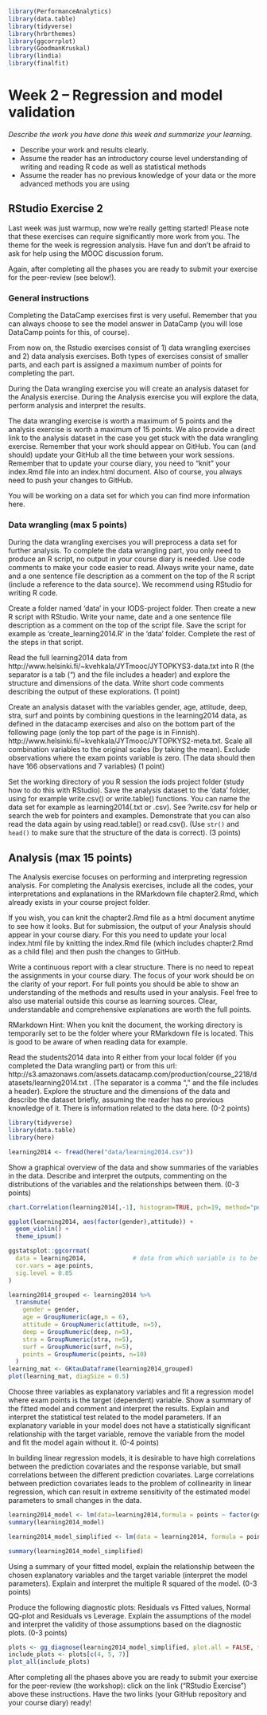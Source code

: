 ```r
library(PerformanceAnalytics)
library(data.table)
library(tidyverse)
library(hrbrthemes)
library(ggcorrplot)
library(GoodmanKruskal)
library(lindia)
library(finalfit)
```

# Week 2 – Regression and model validation

*Describe the work you have done this week and summarize your learning.*

- Describe your work and results clearly. 
- Assume the reader has an introductory course level understanding of writing and reading R code as well as statistical methods
- Assume the reader has no previous knowledge of your data or the more advanced methods you are using

## RStudio Exercise 2

Last week was just warmup, now we’re really getting started! Please note that these exercises can require significantly more work from you. The theme for the week is regression analysis. Have fun and don't be afraid to ask for help using the MOOC discussion forum.

Again, after completing all the phases you are ready to submit your exercise for the peer-review (see below!).

### General instructions

Completing the DataCamp exercises first is very useful. Remember that you can always choose to see the model answer in DataCamp (you will lose DataCamp points for this, of course).

From now on, the Rstudio exercises consist of 1) data wrangling exercises and 2) data analysis exercises. Both types of exercises consist of smaller parts, and each part is assigned a maximum number of points for completing the part.

During the Data wrangling exercise you will create an analysis dataset for the Analysis exercise. During the Analysis exercise you will explore the data, perform analysis and interpret the results.

The data wrangling exercise is worth a maximum of 5 points and the analysis exercise is worth a maximum of 15 points. We also provide a direct link to the analysis dataset in the case you get stuck with the data wrangling exercise.
Remember that your work should appear on GitHub. You can (and should) update your GitHub all the time between your work sessions. Remember that to update your course diary, you need to “knit” your index.Rmd file into an index.html document. Also of course, you always need to push your changes to GitHub.

You will be working on a data set for which you can find more information here.

### Data wrangling (max 5 points)

During the data wrangling exercises you will preprocess a data set for further analysis. To complete the data wrangling part, you only need to produce an R script, no output in your course diary is needed. Use code comments to make your code easier to read. Always write your name, date and a one sentence file description as a comment on the top of the R script (include a reference to the data source). We recommend using RStudio for writing R code.

Create a folder named ‘data’ in your IODS-project folder. Then create a new R script with RStudio. Write your name, date and a one sentence file description as a comment on the top of the script file. Save the script for example as 'create_learning2014.R' in the ‘data’ folder. Complete the rest of the steps in that script.

Read the full learning2014 data from http://www.helsinki.fi/~kvehkala/JYTmooc/JYTOPKYS3-data.txt into R (the separator is a tab ("\t") and the file includes a header) and explore the structure and dimensions of the data. Write short code comments describing the output of these explorations. (1 point)

Create an analysis dataset with the variables gender, age, attitude, deep, stra, surf and points by combining questions in the learning2014 data, as defined in the datacamp exercises and also on the bottom part of the following page (only the top part of the page is in Finnish). http://www.helsinki.fi/~kvehkala/JYTmooc/JYTOPKYS2-meta.txt. Scale all combination variables to the original scales (by taking the mean). Exclude observations where the exam points variable is zero. (The data should then have 166 observations and 7 variables) (1 point)

Set the working directory of you R session the iods project folder (study how to do this with RStudio). Save the analysis dataset to the ‘data’ folder, using for example write.csv() or write.table() functions. You can name the data set for example as learning2014(.txt or .csv). See ?write.csv for help or search the web for pointers and examples. Demonstrate that you can also read the data again by using read.table() or read.csv().  (Use `str()` and `head()` to make sure that the structure of the data is correct).  (3 points)


## Analysis (max 15 points)

The Analysis exercise focuses on performing and interpreting regression analysis. For completing the Analysis exercises, include all the codes, your interpretations and explanations in the RMarkdown file chapter2.Rmd, which already exists in your course project folder. 

If you wish, you can knit the chapter2.Rmd file as a html document anytime to see how it looks. But for submission, the output of your Analysis should appear in your course diary. For this you need to update your local index.html file by knitting the index.Rmd file (which includes chapter2.Rmd as a child file) and then push the changes to GitHub.

Write a continuous report with a clear structure. There is no need to repeat the assignments in your course diary. The focus of your work should be on the clarity of your report. For full points you should be able to show an understanding of the methods and results used in your analysis. Feel free to also use material outside this course as learning sources. Clear, understandable and comprehensive explanations are worth the full points.

RMarkdown Hint: When you knit the document, the working directory is temporarily set to be the folder where your RMarkdown file is located. This is good to be aware of when reading data for example.


Read the students2014 data into R either from your local folder (if you completed the Data wrangling part) or from this url: http://s3.amazonaws.com/assets.datacamp.com/production/course_2218/datasets/learning2014.txt . (The separator is a comma "," and the file includes a header). Explore the structure and the dimensions of the data and describe the dataset briefly, assuming the reader has no previous knowledge of it. There is information related to the data here. (0-2 points)

```r
library(tidyverse)
library(data.table)
library(here)
```


```r

learning2014 <- fread(here("data/learning2014.csv"))


```



Show a graphical overview of the data and show summaries of the variables in the data. Describe and interpret the outputs, commenting on the distributions of the variables and the relationships between them. (0-3 points)

```r

chart.Correlation(learning2014[,-1], histogram=TRUE, pch=19, method="pearson")

```

```r
ggplot(learning2014, aes(factor(gender),attitude)) + 
  geom_violin() + 
  theme_ipsum()
```

```r
ggstatsplot::ggcorrmat(
  data = learning2014,             # data from which variable is to be taken
  cor.vars = age:points,
  sig.level = 0.05
)
```

```r
learning2014_grouped <- learning2014 %>%
  transmute(
    gender = gender,
    age = GroupNumeric(age,n = 6),
    attitude = GroupNumeric(attitude, n=5),
    deep = GroupNumeric(deep, n=5),
    stra = GroupNumeric(stra, n=5),
    surf = GroupNumeric(surf, n=5),
    points = GroupNumeric(points, n=10)
  )
learning_mat <- GKtauDataframe(learning2014_grouped)
plot(learning_mat, diagSize = 0.5)
```


Choose three variables as explanatory variables and fit a regression model where exam points is the target (dependent) variable. Show a summary of the fitted model and comment and interpret the results. Explain and interpret the statistical test related to the model parameters. If an explanatory variable in your model does not have a statistically significant relationship with the target variable, remove the variable from the model and fit the model again without it. (0-4 points)

In building linear regression models, it is desirable to have high correlations between the prediction covariates and the response variable, but small correlations between the different prediction covariates. Large correlations between prediction covariates leads to the problem of collinearity in linear regression, which can result in extreme sensitivity of the estimated model parameters to small changes in the data.

```r
learning2014_model <- lm(data=learning2014,formula = points ~ factor(gender) * attitude + deep + stra)
summary(learning2014_model)
```


```r
learning2014_model_simplified <- lm(data = learning2014, formula = points ~ attitude + stra )

summary(learning2014_model_simplified)
```

Using a summary of your fitted model, explain the relationship between the chosen explanatory variables and the target variable (interpret the model parameters). Explain and interpret the multiple R squared of the model. (0-3 points)

Produce the following diagnostic plots: Residuals vs Fitted values, Normal QQ-plot and Residuals vs Leverage. Explain the assumptions of the model and interpret the validity of those assumptions based on the diagnostic plots. (0-3 points)

```r
plots <- gg_diagnose(learning2014_model_simplified, plot.all = FALSE, theme = theme_bw())
include_plots <- plots[c(4, 5, 7)]
plot_all(include_plots)
```



After completing all the phases above you are ready to submit your exercise for the peer-review (the workshop): click on the link ("RStudio Exercise") above these instructions. Have the two links (your GitHub repository and your course diary) ready!

